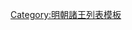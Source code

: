 {{ming|title=明朝安義國諸王|ed=安義國|head=[[萬曆]]三十一年（[[1603年]]）封。|
{{ming/title}}
{{ming/list|安義王|[[朱常漴]]|朱翊鈏、庶十七子|[[1603年]]—？年|萬曆三十一年封，薨。}}
{{ming/list|安義王|[[朱由枻]]|朱常漴、子|？年—[[1644年]]|不知何年襲封。國亡不知所終。}}
}}<noinclude>
[[Category:明朝諸王列表模板]]
</noinclude>